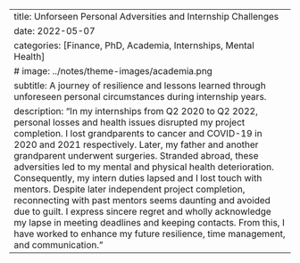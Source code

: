 ---
title: Unforseen Personal Adversities and Internship Challenges
date: 2022-05-07
categories: [Finance, PhD, Academia, Internships, Mental Health]
# image: ../notes/theme-images/academia.png
subtitle: A journey of resilience and lessons learned through unforeseen personal circumstances during internship years.
description: "In my internships from Q2 2020 to Q2 2022, personal losses and health issues disrupted my project completion. I lost grandparents to cancer and COVID-19 in 2020 and 2021 respectively. Later, my father and another grandparent underwent surgeries. Stranded abroad, these adversities led to my mental and physical health deterioration. Consequently, my intern duties lapsed and I lost touch with mentors. Despite later independent project completion, reconnecting with past mentors seems daunting and avoided due to guilt. I express sincere regret and wholly acknowledge my lapse in meeting deadlines and keeping contacts. From this, I have worked to enhance my future resilience, time management, and communication."
---